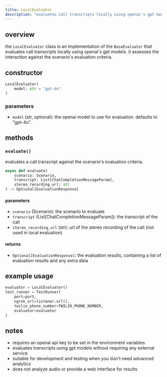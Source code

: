 ```yaml
---
title: LocalEvaluator
description: "evaluates call transcripts locally using openai's gpt models"
---
```


## overview

the `LocalEvaluator` class is an implementation of the `BaseEvaluator` that evaluates call transcripts locally using openai's gpt models. it assesses the interaction against the scenario's evaluation criteria.

## constructor

```python
LocalEvaluator(
    model: str = "gpt-4o"
)
```

### parameters

- `model` (str, optional): the openai model to use for evaluation. defaults to "gpt-4o".

## methods

### `evaluate()`

evaluates a call transcript against the scenario's evaluation criteria.

```python
async def evaluate(
    scenario: Scenario,
    transcript: List[ChatCompletionMessageParam],
    stereo_recording_url: str
) -> Optional[EvaluationResponse]
```

#### parameters

- `scenario` (Scenario): the scenario to evaluate
- `transcript` (List[ChatCompletionMessageParam]): the transcript of the call
- `stereo_recording_url` (str): url of the stereo recording of the call (not used in local evaluation)

#### returns

- `Optional[EvaluationResponse]`: the evaluation results, containing a list of evaluation results and any extra data

## example usage

```python
evaluator = LocalEvaluator()
test_runner = TestRunner(
    port=port,
    ngrok_url=listener.url(),
    twilio_phone_number=TWILIO_PHONE_NUMBER,
    evaluator=evaluator
)
```

## notes

- requires an openai api key to be set in the environment variables
- evaluates transcripts using gpt models without requiring any external service
- suitable for development and testing when you don't need advanced analytics
- does not analyze audio or provide a web interface for results
